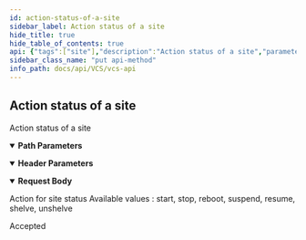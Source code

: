 ```yaml
---
id: action-status-of-a-site
sidebar_label: Action status of a site
hide_title: true
hide_table_of_contents: true
api: {"tags":["site"],"description":"Action status of a site","parameters":[{"name":"site_id","in":"path","description":"Site ID","required":true,"schema":{"type":"integer"}},{"name":"x-api-host","in":"header","description":"認證必要參數","required":true,"schema":{"type":"string","default":"openstack-taichung-default-2"},"examples":{"production":{"summary":"production","value":"openstack-taichung-default-2"},"staging":{"summary":"staging","value":"openstack-taichung-default"}}}],"requestBody":{"description":"Action for site status\nAvailable values : start, stop, reboot, suspend, resume, shelve, unshelve","content":{"application/json":{"schema":{"required":["status"],"type":"object","properties":{"status":{"type":"string","enum":["start","stop","reboot","suspend","resume","shelve","unshelve"]}}},"examples":{"start example":{"summary":"Example with start","value":{"status":"start"}},"stop example":{"summary":"Example with stop","value":{"status":"stop"}},"reboot example":{"summary":"Example with reboot","value":{"status":"reboot"}},"suspend example":{"summary":"Example with suspend","value":{"status":"suspend"}},"resume example":{"summary":"Example with resume","value":{"status":"resume"}},"shelve example":{"summary":"Example with shelve","value":{"status":"shelve"}},"unshelve example":{"summary":"Example with unshelve","value":{"status":"unshelve"}}}}}},"responses":{"202":{"description":"Accepted","content":{}}},"method":"put","path":"/sites/{site_id}/action/","servers":[{"description":"production url","url":"https://apigateway.twcc.ai/api/v3/openstack-taichung-default-2/"},{"description":"staging url","url":"https://apigateway.twcc.tw/api/v3/openstack-taichung-default/"}],"security":[{"ApiKeyAuth":[]}],"securitySchemes":{"ApiKeyAuth":{"type":"apiKey","in":"header","name":"x-api-key"}},"jsonRequestBodyExample":{"status":"start"},"info":{"version":"1.3.0","title":"VCS API"},"postman":{"name":"Action status of a site","description":{"content":"Action status of a site","type":"text/plain"},"url":{"path":["sites",":site_id","action",""],"host":["{{baseUrl}}"],"query":[],"variable":[{"disabled":false,"description":{"content":"(Required) Site ID","type":"text/plain"},"type":"any","value":"","key":"site_id"}]},"header":[{"disabled":false,"description":{"content":"(Required) 認證必要參數","type":"text/plain"},"key":"x-api-host","value":""},{"key":"Content-Type","value":"application/json"}],"method":"PUT","body":{"mode":"raw","raw":"\"\"","options":{"raw":{"language":"json"}}}}}
sidebar_class_name: "put api-method"
info_path: docs/api/VCS/vcs-api
---
```



## Action status of a site



Action status of a site

<details style={{"marginBottom":"1rem"}} data-collapsed={false} open={true}><summary style={{}}><strong>Path Parameters</strong></summary><div><ul><ParamsItem className={"paramsItem"} param={{"name":"site_id","in":"path","description":"Site ID","required":true,"schema":{"type":"integer"}}}></ParamsItem></ul></div></details><details style={{"marginBottom":"1rem"}} data-collapsed={false} open={true}><summary style={{}}><strong>Header Parameters</strong></summary><div><ul><ParamsItem className={"paramsItem"} param={{"name":"x-api-host","in":"header","description":"認證必要參數","required":true,"schema":{"type":"string","default":"openstack-taichung-default-2"},"examples":{"production":{"summary":"production","value":"openstack-taichung-default-2"},"staging":{"summary":"staging","value":"openstack-taichung-default"}}}}></ParamsItem></ul></div></details><details style={{}} data-collapsed={false} open={true}><summary style={{"textAlign":"left"}}><strong>Request Body</strong></summary><div style={{"textAlign":"left","marginLeft":"1rem"}}><div style={{"marginTop":"1rem","marginBottom":"1rem"}}>

Action for site status
Available values : start, stop, reboot, suspend, resume, shelve, unshelve

</div></div><ul style={{"marginLeft":"1rem"}}><SchemaItem collapsible={false} name={"status"} required={true} schemaDescription={undefined} schemaName={"string"} qualifierMessage={"**Possible values:** [`start`, `stop`, `reboot`, `suspend`, `resume`, `shelve`, `unshelve`]"}></SchemaItem></ul></details><div><ApiTabs><TabItem label={"202"} value={"202"}><div>

Accepted

</div><div></div></TabItem></ApiTabs></div>
      